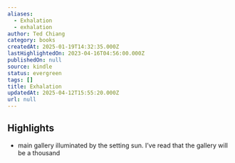 ```yaml
---
aliases:
  - Exhalation
  - exhalation
author: Ted Chiang
category: books
createdAt: 2025-01-19T14:32:35.000Z
lastHighlightedOn: 2023-04-16T04:56:00.000Z
publishedOn: null
source: kindle
status: evergreen
tags: []
title: Exhalation
updatedAt: 2025-04-12T15:55:20.000Z
url: null
---
```

## Highlights

- main gallery illuminated by the setting sun. I’ve read that the gallery will be a thousand
